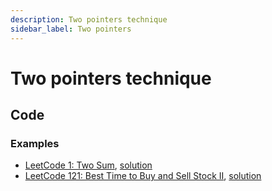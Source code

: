 ```yaml
---
description: Two pointers technique
sidebar_label: Two pointers
---
```


# Two pointers technique

## Code

### Examples

- [LeetCode 1: Two Sum](https://leetcode.com/problems/two-sum), [solution](https://github.com/tu-learnspace/algorithms/blob/main/01-Dynamic-Array-%26-String/LC-Two-Sum.py)
- [LeetCode 121: Best Time to Buy and Sell Stock II](https://leetcode.com/problems/best-time-to-buy-and-sell-stock), [solution](https://github.com/tu-learnspace/algorithms/blob/main/01-Dynamic-Array-%26-String/LC-121-Best-Time-to-Buy-and-Sell-Stock.py)
